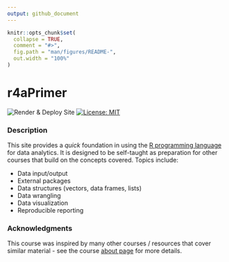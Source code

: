 ```yaml
---
output: github_document
---
```


<!-- README.md is generated from README.Rmd. Please edit that file -->

```r
knitr::opts_chunk$set(
  collapse = TRUE,
  comment = "#>",
  fig.path = "man/figures/README-",
  out.width = "100%"
)
```

# r4aPrimer

<!-- badges: start -->
![Render & Deploy
Site](https://github.com/jhelvy//workflows/Render%20&%20Deploy%20Site/badge.svg)
[![License:
MIT](https://img.shields.io/badge/License-MIT-yellow.svg)](https://opensource.org/licenses/MIT)
<!-- badges: end -->

### Description

This site provides a *quick* foundation in using the [R programming
language](https://www.r-project.org/) for data analytics. It is designed
to be self-taught as preparation for other courses that build on the
concepts covered. Topics include:

  - Data input/output
  - External packages
  - Data structures (vectors, data frames, lists)
  - Data wrangling
  - Data visualization
  - Reproducible reporting

### Acknowledgments

This course was inspired by many other courses / resources that cover
similar material - see the course [about
page](http://jhelvy.github.io/r4aPrimer/about.html) for more details.
